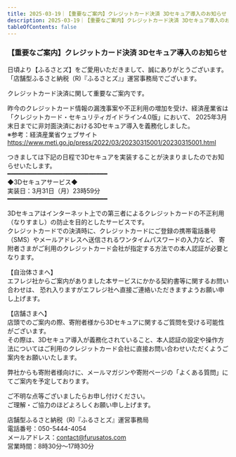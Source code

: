 ```yaml
---
title: 2025-03-19｜【重要なご案内】クレジットカード決済 3Dセキュア導入のお知らせ
description: 2025-03-19｜【重要なご案内】クレジットカード決済 3Dセキュア導入のお知らせ
tableOfContents: false
---
```


### 【重要なご案内】クレジットカード決済 3Dセキュア導入のお知らせ  

日頃より【ふるさとズ】をご愛用いただきまして、誠にありがとうございます。  
「店舗型ふるさと納税（R)『ふるさとズ』」運営事務局でございます。  

クレジットカード決済に関して重要なご案内です。  

昨今のクレジットカード情報の漏洩事案や不正利用の増加を受け、経済産業省は「クレジットカード・セキュリティガイドライン4.0版」において、
2025年3月末日までに非対面決済における3Dセキュア導入を義務化しました。  
※参考：経済産業省ウェブサイト  
https://www.meti.go.jp/press/2022/03/20230315001/20230315001.html  

つきましては下記の日程で3Dセキュアを実装することが決まりましたのでお知らせいたします。  
━━━━━━━━━━━━━━━━━━━━━━━━━━━  
◆3Dセキュアサービス◆  
実装日：3月31日（月）23時59分  
━━━━━━━━━━━━━━━━━━━━━━━━━━━  

3Dセキュアはインターネット上での第三者によるクレジットカードの不正利用（なりすまし）の防止を目的としたサービスです。  
クレジットカードでの決済時に、クレジットカードにご登録の携帯電話番号（SMS）やメールアドレスへ送信されるワンタイムパスワードの入力など、
寄附者さまがご利用のクレジットカード会社が指定する方法での本人認証が必要となります。  

【自治体さまへ】  
エフレジ社からご案内がありました本サービスにかかる契約書等に関するお問い合わせは、
恐れ入りますがエフレジ社へ直接ご連絡いただきますようお願い申し上げます。  

【店舗さまへ】  
店頭でのご案内の際、寄附者様から3Dセキュアに関するご質問を受ける可能性がございます。  
その際は、3Dセキュア導入が義務化されていること、本人認証の設定や操作方法についてはご利用のクレジットカード会社に直接お問い合わせいただくようご案内をお願いいたします。  

弊社からも寄附者様向けに、メールマガジンや寄附ページの「よくある質問」にてご案内を予定しております。  

ご不明な点等ございましたらお申し付けください。  
ご理解・ご協力のほどよろしくお願い申し上げます。    

店舗型ふるさと納税（R)『ふるさとズ』運営事務局  
電話番号：050-5444-4054  
メールアドレス：contact@furusatos.com  
営業時間：8時30分～17時30分  